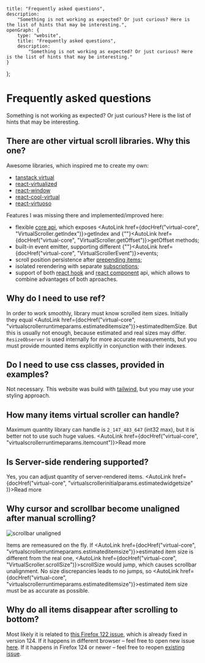 
    title: "Frequently asked questions",
    description:
        "Something is not working as expected? Or just curious? Here is the list of hints that may be interesting.",
    openGraph: {
        type: "website",
        title: "Frequently asked questions",
        description:
            "Something is not working as expected? Or just curious? Here is the list of hints that may be interesting."
    }
};

# Frequently asked questions

Something is not working as expected? Or just curious? Here is the list of hints that may be interesting.

## There are other virtual scroll libraries. Why this one?

Awesome libraries, which inspired me to create my own:

-   [tanstack virtual](https://tanstack.com/virtual/)
-   [react-virtualized](https://github.com/bvaughn/react-virtualized)
-   [react-window](https://github.com/bvaughn/react-window)
-   [react-cool-virtual](https://github.com/wellyshen/react-cool-virtual)
-   [react-virtuoso](https://virtuoso.dev/)

Features I was missing there and implemented/improved here:

-   flexible [core api](/virtual/reference/virtual-core.virtualscroller.md),
    which exposes <AutoLink href={docHref("virtual-core", "VirtualScroller.getIndex")}>getIndex</AutoLink> and
    {""}<AutoLink href={docHref("virtual-core", "VirtualScroller.getOffset")}>getOffset</AutoLink> methods;
-   built-in event emitter, supporting different {""}<AutoLink href={docHref("virtual-core", "VirtualScrollerEvent")}>events</AutoLink>;
-   scroll position persistence after [prepending items](/virtual/examples/react/list/prepend-items);
-   isolated rerendering with separate [subscriptions](/virtual/examples/react/list/extra-events);
-   support of both [react hook](/virtual/examples/react/hook/simple) and [react component](/virtual/examples/react/list/simple) api, which allows to
    combine advantages of both aproaches.

## Why do I need to use ref?

In order to work smoothly, library must know scrolled item sizes. Initially they equal <AutoLink href={docHref("virtual-core", "virtualscrollerruntimeparams.estimateditemsize")}>estimatedItemSize</AutoLink>. But this is usually not
enough, because estimated and real sizes may differ. `ResizeObserver` is used internally
for more accurate measurements, but you must provide mounted items explicitly in
conjunction with their indexes.

## Do I need to use css classes, provided in examples?

Not necessary. This website was build with [tailwind](https://tailwindcss.com/),
but you may use your styling approach.

## How many items virtual scroller can handle?

Maximum quantity library can handle is `2_147_483_647` (int32 max), but it is better not to use such huge values. <AutoLink href={docHref("virtual-core", "virtualscrollerruntimeparams.itemcount")}>Read more</AutoLink>

## Is Server-side rendering supported?

Yes, you can adjust quantity of server-rendered items. <AutoLink href={docHref("virtual-core", "virtualscrollerinitialparams.estimatedwidgetsize" )}>Read more</AutoLink>

## Why cursor and scrollbar become unaligned after manual scrolling?

<img
    src="/scrollbar_misalign.gif"
    alt="scrollbar unaligned"
    className="border sm:float-left sm:mr-3"
/>

Items are remeasured on the fly. If <AutoLink href={docHref("virtual-core", "virtualscrollerruntimeparams.estimateditemsize")}>estimated item size</AutoLink>
is different from the real one, <AutoLink href={docHref("virtual-core", "VirtualScroller.scrollSize")}>scrollSize</AutoLink> would jump, which causes scrollbar
unalignment. No size discrepancies leads to no jumps, so <AutoLink href={docHref("virtual-core", "virtualscrollerruntimeparams.estimateditemsize")}>estimated item size</AutoLink>
must be as accurate as possible.

<p className="clear-both" />

## Why do all items disappear after scrolling to bottom?

Most likely it is related to [this Firefox 122 issue](https://github.com/webcompat/web-bugs/issues/133349), which is already fixed in version 124.
If it happens in different browser &ndash; feel free to open new issue [here](https://github.com/nowaalex/af-utils/issues).
If it happens in Firefox 124 or newer &ndash; feel free to reopen [existing issue](https://github.com/webcompat/web-bugs/issues/133349).
